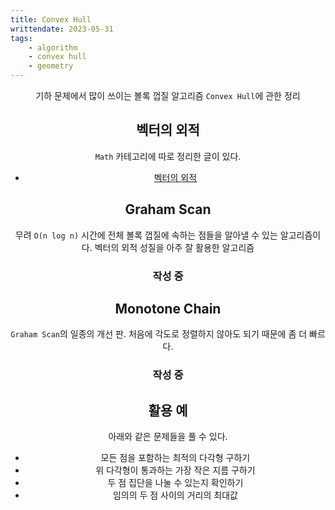 ---
title: Convex Hull
writtendate: 2023-05-31
tags:
    - algorithm
    - convex hull
    - geometry
---

<Header />

기하 문제에서 많이 쓰이는 볼록 껍질 알고리즘 `Convex Hull`에 관한 정리

## 벡터의 외적

`Math` 카테고리에 따로 정리한 글이 있다.

- [벡터의 외적](../Math/CrossProduct)

## Graham Scan

무려 `O(n log n)` 시간에 전체 볼록 껍질에 속하는 점들을 알아낼 수 있는 알고리즘이다. 벡터의 외적 성질을 아주 잘 활용한 알고리즘

### 작성 중

## Monotone Chain

`Graham Scan`의 일종의 개선 판. 처음에 각도로 정렬하지 않아도 되기 때문에 좀 더 빠르다.

### 작성 중


## 활용 예

아래와 같은 문제들을 풀 수 있다.

- 모든 점을 포함하는 최적의 다각형 구하기
- 위 다각형이 통과하는 가장 작은 지름 구하기
- 두 점 집단을 나눌 수 있는지 확인하기
- 임의의 두 점 사이의 거리의 최대값


<TagList />
<Comment />
